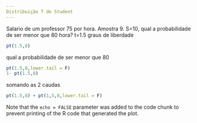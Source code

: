 ```yaml
---
Distribuição T de Student
---
```

Salario de um professor 75 por hora. Amostra 9. S=10, qual a probabilidade de ser menor que 80 hora?
t=1.5 graus de liberdade
```r
pt(1.5,8)
```
qual a probabilidade  de ser menor que 80

```r
pt(1.5,8,lower.tail = F)
1- pt(1.5,8)
```
somando as 2 caudas

```r
pt(1.5,8) + pt(1,5,8,lower.tail = F)
```

Note that the `echo = FALSE` parameter was added to the code chunk to prevent printing of the R code that generated the plot.
